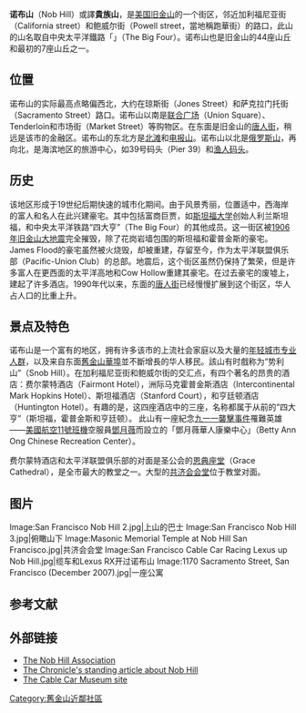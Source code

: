 {{coord|37.793230|-122.414480|display=title}}

{{Infobox settlement
| background_color=#FFC94B
<!--See Template:Infobox settlement for additional fields that may be available-->
<!--See the Table at Infobox settlement for all fields and descriptions of usage-->
<!-- Basic info ---------------->
|name=诺布山
|official_name=Nob Hill
|other_name=
|native_name=
|nickname=
|settlement_type=
|total_type=<!-- to set a non-standard label for total area and population rows -->
|motto=
<!-- images and maps ----------->
|image_skyline=California_Street_at_Nob_Hill.jpg
|imagesize=220px
|image_caption=Nob Hill.
|image_flag=
|flag_size=
|image_sea=
|seal_size=
|image_shield=
|shield_size=
|image_blank_emblem=
|blank_emblem_type=
|blank_emblem_size=
|image_map=
|mapsize=
|map_caption=
|pushpin_map=<!-- the name of a location map as per http://en.wikipedia.org/wiki/Template:Location_map -->
|pushpin_label_position=<!-- the position of the pushpin label: left, right, top, bottom, none -->
|pushpin_map_caption=
|pushpin_mapsize=
<!-- Smaller parts (e.g. boroughs of a city) and seat of government -->
|seat_type=
|seat=
|parts_type=
|parts_style=<!--=list (for list), coll (for collapsed list), para (for paragraph format)
 Default is list if up to 5 items, coll if more than 5-->
|parts=<!-- parts text, or header for parts list -->
|p1=
|p2=<!-- etc. up to p50: for separate parts to be listed--> 
<!-- Politics ----------------->
|government_footnotes=
|government_type=
|leader_title= 
|leader_name= 
|leader_title1=
|leader_name1=
|leader_title2= 
|leader_name2=
|leader_title3=
|leader_name3=
|established_title=
|established_date=
<!-- Area --------------------->
|area_magnitude=
|unit_pref=
|area_footnotes=<ref>[http://www.sfgate.com/cgi-bin/article.cgi?f=/c/a/2009/12/29/MN0S1AU0B3.DTL]</ref>
|area_total_sq_mi=0.395 
|area_land_sq_mi=0.395
|area_water_sq_mi=
|area_water_percent=
<!-- Elevation -------------------------->
|elevation_footnotes=<!--for references: use <ref> </ref> tags-->
|elevation_m=
|elevation_ft=
|elevation_max_m=
|elevation_max_ft=
|elevation_min_m=
|elevation_min_ft=
<!-- Population ----------------------->
|population_as_of=2008
|population_footnotes=
|population_note=<ref>[http://www.city-data.com/neighborhood/Nob-Hill-San-Francisco-CA.html]</ref>
|population_total=20671
|population_density_sq_mi=52390
<!-- General information --------------->
|timezone=
|utc_offset=
|timezone_DST=
|utc_offset_DST=
|latd=|latm=|lats=|latNS=
|longd=|longm=|longs=|longEW=
<!-- Area/postal codes & others -------->
|postal_code_type=[[ZIP_Code|ZIP Code]]
|postal_code=94108, 94109, 94133
|area_code=[[415|415]]
|website=
|footnotes= 
}}

'''诺布山'''（Nob Hill）或譯'''貴族山'''，是[[美国|美国]][[旧金山|旧金山]]的一个街区，邻近加利福尼亚街（California street）和鲍威尔街（Powell street，當地稱跑華街）的路口，此山的山名取自中央太平洋鐵路「'''{{Link-en|四大亨 (中央太平洋鐵路)|Big Four (Central Pacific Railroad)|四大亨}}'''」（The Big Four）。诺布山也是旧金山的44座山丘和最初的7座山丘之一。

==位置 ==
诺布山的实际最高点略偏西北，大约在琼斯街（Jones Street）和萨克拉门托街（Sacramento Street）路口。诺布山以南是[[联合广场_(旧金山)|联合广场]]（Union Square）、Tenderloin和市场街（Market Street）等购物区。在东面是旧金山的[[唐人街_(旧金山)|唐人街]]，稍远是该市的金融区。诺布山的东北方是[[北滩_(旧金山)|北滩]]和[[电报山|电报山]]。诺布山以北是[[俄罗斯山|俄罗斯山]]，再向北，是海滨地区的旅游中心，如39号码头（Pier 39）和[[旧金山渔人码头|渔人码头]]。 

==历史== 
该地区形成于19世纪后期快速的城市化期间。由于风景秀丽，位置适中，西海岸的富人和名人在此兴建豪宅。其中包括富商巨贾，如[[斯坦福大学|斯坦福大学]]创始人利兰斯坦福，和中央太平洋铁路“四大亨”（The Big Four）的其他成员。这一街区被[[1906年旧金山大地震|1906年旧金山大地震]]完全摧毁，除了花岗岩墙包围的斯坦福和霍普金斯的豪宅。James Flood的豪宅虽然被火烧毁，却被重建，存留至今，作为太平洋联盟俱乐部（Pacific-Union Club）的总部。地震后，这个街区虽然仍保持了繁荣，但是许多富人在更西面的太平洋高地和Cow Hollow重建其豪宅。在过去豪宅的废墟上，建起了许多酒店。1990年代以来，东面的[[唐人街_(旧金山)|唐人街]]已经慢慢扩展到这个街区，华人占人口的比重上升。 

==景点及特色 == 
诺布山是一个富有的地区，拥有许多该市的上流社会家庭以及大量的[[雅皮士|年轻城市专业人群]]，以及来自东面[[舊金山華埠|舊金山華埠]]並不斷增長的华人移民。該山有时戲称为“势利山”（Snob Hill）。在加利福尼亚街和鲍威尔街的交汇点，有四个著名的昂贵的酒店：费尔蒙特酒店（Fairmont Hotel），洲际马克霍普金斯酒店（Intercontinental Mark Hopkins Hotel）、斯坦福酒店（Stanford Court），和亨廷顿酒店（Huntington Hotel）。有趣的是，这四座酒店中的三座，名称都属于从前的“四大亨”（斯坦福，霍普金斯和亨廷顿）。 此山有一座紀念[[九一一襲擊事件|九一一襲擊事件]]罹難英雄——[[美國航空11號班機|美國航空11號班機]]空服員[[鄧月薇|鄧月薇]]而設立的「鄧月薇華人康樂中心」（Betty Ann Ong Chinese Recreation Center）。

费尔蒙特酒店和太平洋联盟俱乐部的对面是圣公会的[[恩典座堂|恩典座堂]]（Grace Cathedral），是全市最大的教堂之一。大型的[[共济会|共济会会堂]]位于教堂对面。

==图片==

<gallery>
Image:San Francisco Nob Hill 2.jpg|上山的巴士
Image:San Francisco Nob Hill 3.jpg|俯瞰山下
Image:Masonic Memorial Temple at Nob Hill San Francisco.jpg|共济会会堂
Image:San Francisco Cable Car Racing Lexus up Nob Hill.jpg|缆车和Lexus RX开过诺布山
Image:1170 Sacramento Street, San Francisco (December 2007).jpg|一座公寓
</gallery>

==参考文献==
{{reflist}}

==外部链接==
* [http://www.nobhillassociation.org/ The Nob Hill Association]{{Wayback|url=http://www.nobhillassociation.org/ |date=20090316074414 }}
* [https://web.archive.org/web/20080911231113/http://www.sfgate.com/traveler/guide/sf/neighborhoods/nobhill.shtml The Chronicle's standing article about Nob Hill]
* [http://www.cablecarmuseum.org/ The Cable Car Museum site]{{Wayback|url=http://www.cablecarmuseum.org/ |date=20100919015335 }}

{{三藩市}}

[[Category:舊金山近鄰社區|Category:舊金山近鄰社區]]